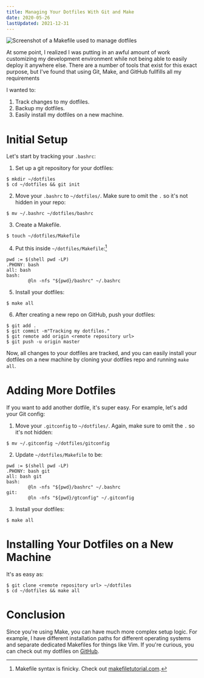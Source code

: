 ```yaml
---
title: Managing Your Dotfiles With Git and Make
date: 2020-05-26
lastUpdated: 2021-12-31
---
```


![Screenshot of a Makefile used to manage dotfiles](/dotfiles-makefile.png)

At some point, I realized I was putting in an awful amount of work customizing
my development environment while not being able to easily deploy it anywhere
else. There are a number of tools that exist for this exact purpose, but I've
found that using Git, Make, and GitHub fullfills all my requirements

I wanted to:

1. Track changes to my dotfiles.
2. Backup my dotfiles.
3. Easily install my dotfiles on a new machine.

# Initial Setup

Let's start by tracking your `.bashrc`:

1. Set up a git repository for your dotfiles:
```shell
$ mkdir ~/dotfiles
$ cd ~/dotfiles && git init
```
2. Move your `.bashrc` to `~/dotfiles/`. Make sure to omit the `.` so it's not
   hidden in your repo:
```shell
$ mv ~/.bashrc ~/dotfiles/bashrc
```
3. Create a Makefile.
```shell
$ touch ~/dotfiles/Makefile
```
4. Put this inside `~/dotfiles/Makefile`:[^1]
```make
pwd := $(shell pwd -LP)
.PHONY: bash
all: bash
bash:
        @ln -nfs "${pwd}/bashrc" ~/.bashrc
```
5. Install your dotfiles:
```shell
$ make all
```
6. After creating a new repo on GitHub, push your dotfiles:
```shell
$ git add .
$ git commit -m"Tracking my dotfiles."
$ git remote add origin <remote repository url>
$ git push -u origin master
```

Now, all changes to your dotfiles are tracked, and you can easily install your
dotfiles on a new machine by cloning your dotfiles repo and running `make all`.

# Adding More Dotfiles

If you want to add another dotfile, it's super easy. For example, let's add
your Git config:

1. Move your `.gitconfig` to `~/dotfiles/`. Again, make sure to omit the `.` so
   it's not hidden:
```shell
$ mv ~/.gitconfig ~/dotfiles/gitconfig
```
2. Update `~/dotfiles/Makefile` to be:
```make
pwd := $(shell pwd -LP)
.PHONY: bash git
all: bash git
bash:
        @ln -nfs "${pwd}/bashrc" ~/.bashrc
git:
        @ln -nfs "${pwd}/gtconfig" ~/.gitconfig
```
3. Install your dotfiles:
```shell
$ make all
```

# Installing Your Dotfiles on a New Machine

It's as easy as:

```shell
$ git clone <remote repository url> ~/dotfiles
$ cd ~/dotfiles && make all
```

# Conclusion

Since you're using Make, you can have much more complex setup logic. For
example, I have different installation paths for different operating systems
and separate dedicated Makefiles for things like Vim. If you're curious, you
can check out my dotfiles on [GitHub](https://github.com/pderichai/dotfiles).

[^1]: Makefile syntax is finicky. Check out [makefiletutorial.com](https://makefiletutorial.com/).
